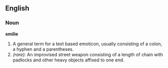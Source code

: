 ==English==

===Noun===
'''smilie'''
# A general term for a text based emoticon, usually consisting of a colon, a hyphen and a parentheses.
#''(rare):'' An improvised street weapon consisting of a length of chain with padlocks and other heavy objects affixed to one end.